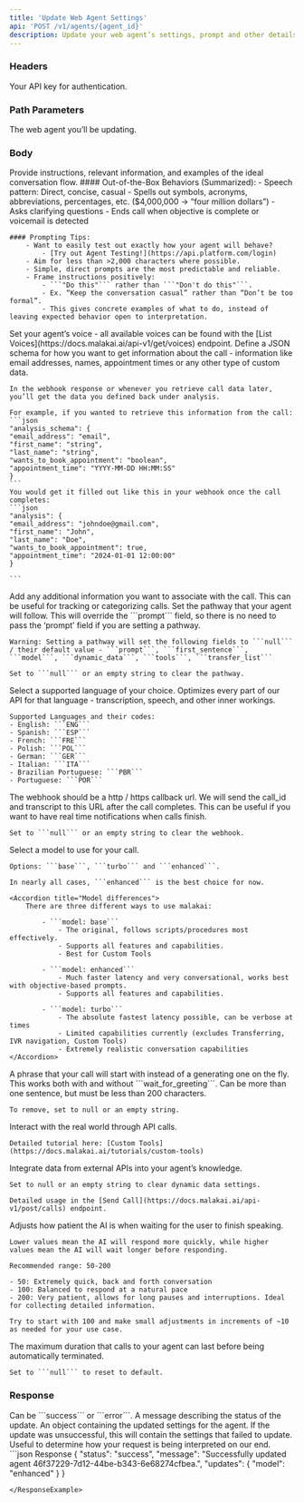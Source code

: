 ```yaml
---
title: 'Update Web Agent Settings'
api: 'POST /v1/agents/{agent_id}'
description: Update your web agent’s settings, prompt and other details.
---
```


### Headers

<ParamField header="authorization" type="string" required={true}>
  Your API key for authentication.
</ParamField>

### Path Parameters

<ParamField path="agent_id" type="string">
  The web agent you’ll be updating.
</ParamField>

### Body

<ParamField body="prompt" type="string" required>
   Provide instructions, relevant information, and examples of the ideal conversation flow.

   <Accordion title="Best Practices">
    #### Out-of-the-Box Behaviors (Summarized):
        - Speech pattern: Direct, concise, casual
        - Spells out symbols, acronyms, abbreviations, percentages, etc. ($4,000,000 -> “four million dollars”)
        - Asks clarifying questions
        - Ends call when objective is complete or voicemail is detected
    
    #### Prompting Tips:
        - Want to easily test out exactly how your agent will behave?
            - [Try out Agent Testing!](https://api.platform.com/login)
        - Aim for less than >2,000 characters where possible.
        - Simple, direct prompts are the most predictable and reliable.
        - Frame instructions positively:
            - ```"Do this"``` rather than ```"Don't do this"```.
            - Ex. “Keep the conversation casual” rather than “Don’t be too formal”.
            - This gives concrete examples of what to do, instead of leaving expected behavior open to interpretation.
   </Accordion> 

</ParamField>

<ParamField body="voice" type="string">
   Set your agent’s voice - all available voices can be found with the [List Voices](https://docs.malakai.ai/api-v1/get/voices) endpoint.
</ParamField>


<ParamField body="analysis_schema" type="object">
    Define a JSON schema for how you want to get information about the call - information like email addresses, names, appointment times or any other type of custom data.

    In the webhook response or whenever you retrieve call data later, you’ll get the data you defined back under analysis.

    For example, if you wanted to retrieve this information from the call:
    ```json
    "analysis_schema": {
    "email_address": "email",
    "first_name": "string",
    "last_name": "string",
    "wants_to_book_appointment": "boolean",
    "appointment_time": "YYYY-MM-DD HH:MM:SS"
    }
    ```
    You would get it filled out like this in your webhook once the call completes:
    ```json
    "analysis": {
    "email_address": "johndoe@gmail.com",
    "first_name": "John",
    "last_name": "Doe",
    "wants_to_book_appointment": true,
    "appointment_time": "2024-01-01 12:00:00"
    }

    ```
</ParamField>

<ParamField body="metadata" type="object">
   Add any additional information you want to associate with the call. This can be useful for tracking or categorizing calls.
</ParamField>


<ParamField body="pathway_id" type="string">
    Set the pathway that your agent will follow. This will override the ```prompt``` field, so there is no need to pass the ‘prompt’ field if you are setting a pathway.

    Warning: Setting a pathway will set the following fields to ```null``` / their default value - ```prompt```, ```first_sentence```, ```model```, ```dynamic_data```, ```tools```, ```transfer_list```

    Set to ```null``` or an empty string to clear the pathway.
</ParamField>


<ParamField body="language" type="string" default="ENG">
    Select a supported language of your choice. Optimizes every part of our API for that language - transcription, speech, and other inner workings.

    Supported Languages and their codes:
    - English: ```ENG```
    - Spanish: ```ESP```
    - French: ```FRE```
    - Polish: ```POL```
    - German: ```GER```
    - Italian: ```ITA```
    - Brazilian Portuguese: ```PBR```
    - Portuguese: ```POR```
</ParamField>

<ParamField body="webhook" type="string">
    The webhook should be a http / https callback url. We will send the call_id and transcript to this URL after the call completes. This can be useful if you want to have real time notifications when calls finish.

    Set to ```null``` or an empty string to clear the webhook.
</ParamField>

    
<ParamField body="model" type="string" default= "enhanced">
    Select a model to use for your call.

    Options: ```base```, ```turbo``` and ```enhanced```.

    In nearly all cases, ```enhanced``` is the best choice for now.

    <Accordion title="Model differences">
        There are three different ways to use malakai:

            - ```model: base```
                - The original, follows scripts/procedures most effectively.
                - Supports all features and capabilities.
                - Best for Custom Tools
            
            - ```model: enhanced```
                - Much faster latency and very conversational, works best with objective-based prompts.
                - Supports all features and capabilities.
            
            - ```model: turbo```
                - The absolute fastest latency possible, can be verbose at times
                - Limited capabilities currently (excludes Transferring, IVR navigation, Custom Tools)
                - Extremely realistic conversation capabilities
    </Accordion>
</ParamField>

<ParamField body="first_sentence" type="string">
    A phrase that your call will start with instead of a generating one on the fly. This works both with and without ```wait_for_greeting```. Can be more than one sentence, but must be less than 200 characters.

    To remove, set to null or an empty string.
</ParamField>

<ParamField body="tools" type="array">
   Interact with the real world through API calls.

    Detailed tutorial here: [Custom Tools](https://docs.malakai.ai/tutorials/custom-tools)
</ParamField>


<ParamField body="dynamic_data" type="object">
    Integrate data from external APIs into your agent’s knowledge.

    Set to null or an empty string to clear dynamic data settings.

    Detailed usage in the [Send Call](https://docs.malakai.ai/api-v1/post/calls) endpoint.
</ParamField>

<ParamField body="interruption_threshold" type="number" default="100">
    Adjusts how patient the AI is when waiting for the user to finish speaking.

    Lower values mean the AI will respond more quickly, while higher values mean the AI will wait longer before responding.

    Recommended range: 50-200

    - 50: Extremely quick, back and forth conversation
    - 100: Balanced to respond at a natural pace
    - 200: Very patient, allows for long pauses and interruptions. Ideal for collecting detailed information.

    Try to start with 100 and make small adjustments in increments of ~10 as needed for your use case.

</ParamField>

<ParamField body="max_duration" type="integer (minutes)" default="30">
    The maximum duration that calls to your agent can last before being automatically terminated.

    Set to ```null``` to reset to default.
</ParamField>

### Response

<ResponseField name="status" type="string">
    Can be ```success``` or ```error```.
</ResponseField>

<ResponseField name="message" type="string">
    A message describing the status of the update.
</ResponseField>

<ResponseField name="updates" type="object">
    An object containing the updated settings for the agent.
</ResponseField>

<ResponseField name="failed_updates" type="object">
    If the update was unsuccessful, this will contain the settings that failed to update. Useful to determine how your request is being interpreted on our end.
</ResponseField>

<ResponseExample>
```json Response
{
    "status": "success",
    "message": "Successfully updated agent 46f37229-7d12-44be-b343-6e68274cfbea.",
    "updates": {
        "model": "enhanced"
    }
}

```
</ResponseExample>
